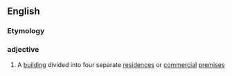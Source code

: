 ==English==

===Etymology===
{{confix|en|quad|plex}}

===adjective===
{{en-noun|es}}

# {{lb|en|US}} A [[building]] divided into four separate [[residence]]s or [[commercial]] [[premises]]